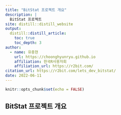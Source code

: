 ```yaml
---
title: "BitStat 프로젝트 개요"
description: |
  BitStat 프로젝트
site: distill::distill_website
output:
  distill::distill_article:
    toc: true
    toc_depth: 3  
author:
  - name: 유충현
    url: https://choonghyunryu.github.io
    affiliation: 한국R사용자회
    affiliation_url: https://r2bit.com/
citation_url: https://r2bit.com/lets_dev_bitstat/
date: 2022-06-11   
---
```


```r
knitr::opts_chunk$set(echo = FALSE)
```

## BitStat 프로젝트 개요
